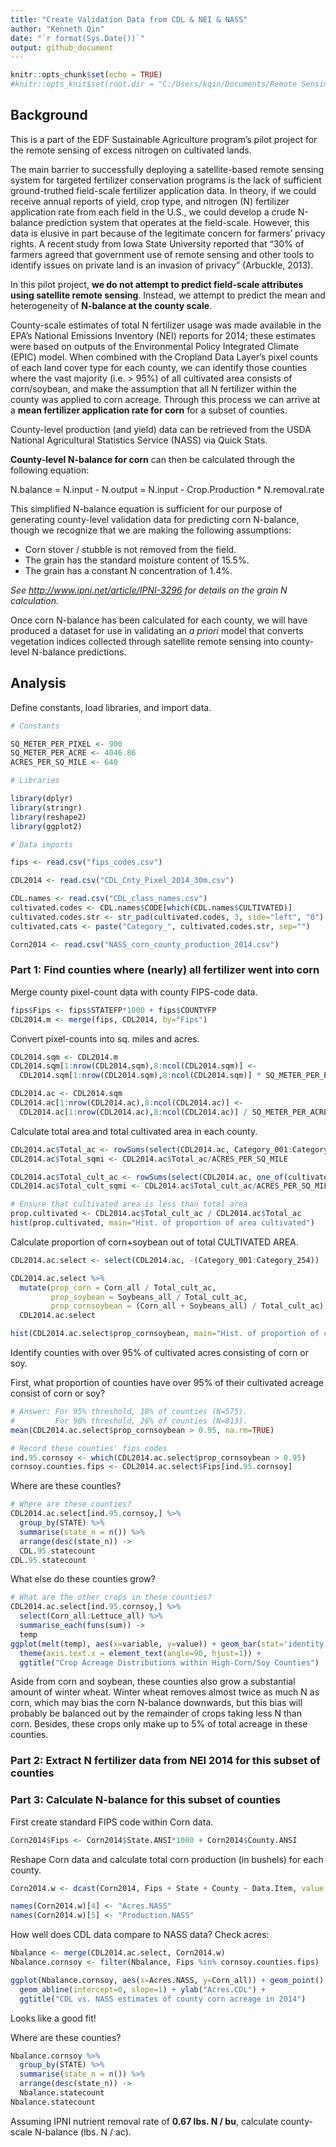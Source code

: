 ```yaml
---
title: "Create Validation Data from CDL & NEI & NASS"
author: "Kenneth Qin"
date: "`r format(Sys.Date())`"
output: github_document
---
```


```r
knitr::opts_chunk$set(echo = TRUE)
#knitr::opts_knit$set(root.dir = "C:/Users/kqin/Documents/Remote Sensing/Remote Sensing of N/Validation Data/CDL")
```

## Background

This is a part of the EDF Sustainable Agriculture program's pilot project for the remote sensing of excess nitrogen on cultivated lands.

The main barrier to successfully deploying a satellite-based remote sensing system for targeted fertilizer conservation programs is the lack of sufficient ground-truthed field-scale fertilizer application data. In theory, if we could receive annual reports of yield, crop type, and nitrogen (N) fertilizer application rate from each field in the U.S., we could develop a crude N-balance prediction system that operates at the field-scale. However, this data is elusive in part because of the legitimate concern for farmers' privacy rights. A recent study from Iowa State University reported that "30% of farmers agreed that government use of remote sensing and other tools to identify issues on private land is an invasion of privacy" (Arbuckle, 2013).

In this pilot project, **we do not attempt to predict field-scale attributes using satellite remote sensing**. Instead, we attempt to predict the mean and heterogeneity of **N-balance at the county scale**.

County-scale estimates of total N fertilizer usage was made available in the EPA's National Emissions Inventory (NEI) reports for 2014; these estimates were based on outputs of the Environmental Policy Integrated Climate (EPIC) model. When combined with the Cropland Data Layer's pixel counts of each land cover type for each county, we can identify those counties where the vast majority (i.e. > 95%) of all cultivated area consists of corn/soybean, and make the assumption that all N fertilizer within the county was applied to corn acreage. Through this process we can arrive at a **mean fertilizer application rate for corn** for a subset of counties.

County-level production (and yield) data can be retrieved from the USDA National Agricultural Statistics Service (NASS) via Quick Stats.

**County-level N-balance for corn** can then be calculated through the following equation:


N.balance = N.input - N.output = N.input - Crop.Production * N.removal.rate


This simplified N-balance equation is sufficient for our purpose of generating county-level validation data for predicting corn N-balance, though we recognize that we are making the following assumptions:

* Corn stover / stubble is not removed from the field.
* The grain has the standard moisture content of 15.5%.
* The grain has a constant N concentration of 1.4%.

*See <http://www.ipni.net/article/IPNI-3296> for details on the grain N calculation.*

Once corn N-balance has been calculated for each county, we will have produced a dataset for use in validating an *a priori* model that converts vegetation indices collected through satellite remote sensing into county-level N-balance predictions.

## Analysis

Define constants, load libraries, and import data.

```r
# Constants

SQ_METER_PER_PIXEL <- 900
SQ_METER_PER_ACRE <- 4046.86
ACRES_PER_SQ_MILE <- 640

# Libraries

library(dplyr)
library(stringr)
library(reshape2)
library(ggplot2)

# Data imports

fips <- read.csv("fips_codes.csv")

CDL2014 <- read.csv("CDL_Cnty_Pixel_2014_30m.csv")

CDL.names <- read.csv("CDL_class_names.csv")
cultivated.codes <- CDL.names$CODE[which(CDL.names$CULTIVATED)]
cultivated.codes.str <- str_pad(cultivated.codes, 3, side="left", "0")
cultivated.cats <- paste("Category_", cultivated.codes.str, sep="")

Corn2014 <- read.csv("NASS_corn_county_production_2014.csv")
```

### Part 1: Find counties where (nearly) all fertilizer went into corn

Merge county pixel-count data with county FIPS-code data.

```r
fips$Fips <- fips$STATEFP*1000 + fips$COUNTYFP
CDL2014.m <- merge(fips, CDL2014, by="Fips")
```

Convert pixel-counts into sq. miles and acres.

```r
CDL2014.sqm <- CDL2014.m
CDL2014.sqm[1:nrow(CDL2014.sqm),8:ncol(CDL2014.sqm)] <- 
  CDL2014.sqm[1:nrow(CDL2014.sqm),8:ncol(CDL2014.sqm)] * SQ_METER_PER_PIXEL

CDL2014.ac <- CDL2014.sqm
CDL2014.ac[1:nrow(CDL2014.ac),8:ncol(CDL2014.ac)] <- 
  CDL2014.ac[1:nrow(CDL2014.ac),8:ncol(CDL2014.ac)] / SQ_METER_PER_ACRE
```

Calculate total area and total cultivated area in each county.

```r
CDL2014.ac$Total_ac <- rowSums(select(CDL2014.ac, Category_001:Category_254))
CDL2014.ac$Total_sqmi <- CDL2014.ac$Total_ac/ACRES_PER_SQ_MILE

CDL2014.ac$Total_cult_ac <- rowSums(select(CDL2014.ac, one_of(cultivated.cats)))
CDL2014.ac$Total_cult_sqmi <- CDL2014.ac$Total_cult_ac/ACRES_PER_SQ_MILE

# Ensure that cultivated area is less than total area
prop.cultivated <- CDL2014.ac$Total_cult_ac / CDL2014.ac$Total_ac
hist(prop.cultivated, main="Hist. of proportion of area cultivated")
```

Calculate proportion of corn+soybean out of total CULTIVATED AREA.

```r
CDL2014.ac.select <- select(CDL2014.ac, -(Category_001:Category_254))

CDL2014.ac.select %>%
  mutate(prop_corn = Corn_all / Total_cult_ac,
         prop_soybean = Soybeans_all / Total_cult_ac,
         prop_cornsoybean = (Corn_all + Soybeans_all) / Total_cult_ac) ->
  CDL2014.ac.select

hist(CDL2014.ac.select$prop_cornsoybean, main="Hist. of proportion of cultivated area\nconsisting of corn or soy")
```

Identify counties with over 95% of cultivated acres consisting of corn or soy.

First, what proportion of counties have over 95% of their cultivated acreage consist of corn or soy?

```r
# Answer: For 95% threshold, 18% of counties (N=575).
#         For 90% threshold, 26% of counties (N=813).
mean(CDL2014.ac.select$prop_cornsoybean > 0.95, na.rm=TRUE)

# Record these counties' fips codes
ind.95.cornsoy <- which(CDL2014.ac.select$prop_cornsoybean > 0.95)
cornsoy.counties.fips <- CDL2014.ac.select$Fips[ind.95.cornsoy]
```

Where are these counties?

```r
# Where are these counties?
CDL2014.ac.select[ind.95.cornsoy,] %>%
  group_by(STATE) %>%
  summarise(state_n = n()) %>%
  arrange(desc(state_n)) ->
  CDL.95.statecount
CDL.95.statecount
```

What else do these counties grow?

```r
# What are the other crops in these counties?
CDL2014.ac.select[ind.95.cornsoy,] %>%
  select(Corn_all:Lettuce_all) %>%
  summarise_each(funs(sum)) ->
  temp
ggplot(melt(temp), aes(x=variable, y=value)) + geom_bar(stat='identity') +
  theme(axis.text.x = element_text(angle=90, hjust=1)) + 
  ggtitle("Crop Acreage Distributions within High-Corn/Soy Counties")
```

Aside from corn and soybean, these counties also grow a substantial amount of winter wheat. Winter wheat removes almost twice as much N as corn, which may bias the corn N-balance downwards, but this bias will probably be balanced out by the remainder of crops taking less N than corn. Besides, these crops only make up to 5% of total acreage in these counties.

### Part 2: Extract N fertilizer data from NEI 2014 for this subset of counties



### Part 3: Calculate N-balance for this subset of counties

First create standard FIPS code within Corn data.

```r
Corn2014$Fips <- Corn2014$State.ANSI*1000 + Corn2014$County.ANSI
```

Reshape Corn data and calculate total corn production (in bushels) for each county.

```r
Corn2014.w <- dcast(Corn2014, Fips + State + County ~ Data.Item, value.var="Value", fun.aggregate = sum)

names(Corn2014.w)[4] <- "Acres.NASS"
names(Corn2014.w)[5] <- "Production.NASS"
```

How well does CDL data compare to NASS data? Check acres:

```r
Nbalance <- merge(CDL2014.ac.select, Corn2014.w)
Nbalance.cornsoy <- filter(Nbalance, Fips %in% cornsoy.counties.fips)

ggplot(Nbalance.cornsoy, aes(x=Acres.NASS, y=Corn_all)) + geom_point() + 
  geom_abline(intercept=0, slope=1) + ylab("Acres.CDL") +
  ggtitle("CDL vs. NASS estimates of county corn acreage in 2014")

```

Looks like a good fit!

Where are these counties?

```r
Nbalance.cornsoy %>%
  group_by(STATE) %>%
  summarise(state_n = n()) %>%
  arrange(desc(state_n)) ->
  Nbalance.statecount
Nbalance.statecount
```

Assuming IPNI nutrient removal rate of **0.67 lbs. N / bu**, calculate county-scale N-balance (lbs. N / ac).

```r


```
